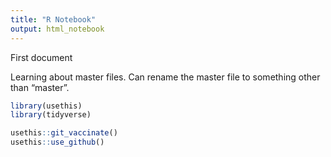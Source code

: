 ```yaml
---
title: "R Notebook"
output: html_notebook
---
```


First document

Learning about master files. Can rename the master file to something other than "master". 

```r
library(usethis)
library(tidyverse)

usethis::git_vaccinate()
usethis::use_github()




```


